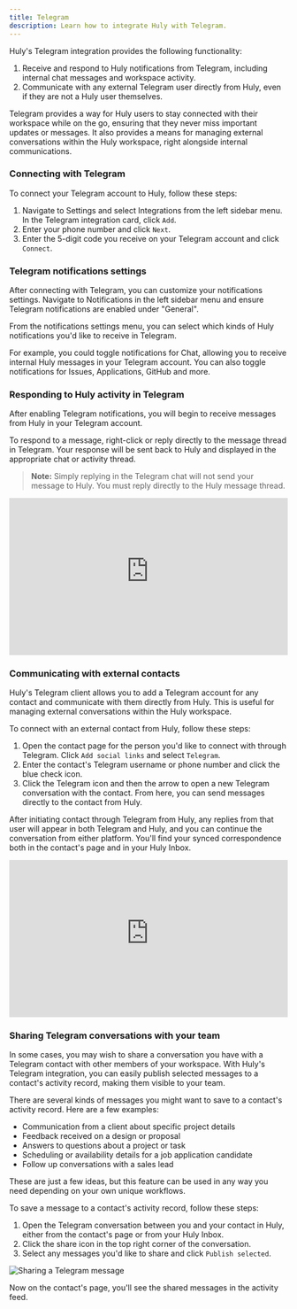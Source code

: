 ```yaml
---
title: Telegram
description: Learn how to integrate Huly with Telegram.
---
```



Huly's Telegram integration provides the following functionality:

1. Receive and respond to Huly notifications from Telegram, including internal chat messages and workspace activity.
2. Communicate with any external Telegram user directly from Huly, even if they are not a Huly user themselves.

Telegram provides a way for Huly users to stay connected with their workspace while on the go, ensuring that they never miss important updates or messages. It also provides a means for managing external conversations within the Huly workspace, right alongside internal communications.

### Connecting with Telegram

To connect your Telegram account to Huly, follow these steps:

1. Navigate to Settings and select Integrations from the left sidebar menu. In the Telegram integration card, click `Add`.
2. Enter your phone number and click `Next`.
3. Enter the 5-digit code you receive on your Telegram account and click `Connect`.

### Telegram notifications settings

After connecting with Telegram, you can customize your notifications settings. Navigate to Notifications in the left sidebar menu and ensure Telegram notifications are enabled under "General".

From the notifications settings menu, you can select which kinds of Huly notifications you'd like to receive in Telegram.

For example, you could toggle notifications for Chat, allowing you to receive internal Huly messages in your Telegram account. You can also toggle notifications for Issues, Applications, GitHub and more.

### Responding to Huly activity in Telegram

After enabling Telegram notifications, you will begin to receive messages from Huly in your Telegram account.

To respond to a message, right-click or reply directly to the message thread in Telegram. Your response will be sent back to Huly and displayed in the appropriate chat or activity thread.

> **Note:** Simply replying in the Telegram chat will not send your message to Huly. You must reply directly to the Huly message thread.

<div style="position: relative; padding-top: 56.25%;">
  <iframe
    src="https://customer-davn16od7sue0s1k.cloudflarestream.com/e8c73dcf286fc285ab22ab6d99d087a6/iframe?poster=https%3A%2F%2Fcustomer-davn16od7sue0s1k.cloudflarestream.com%2Fe8c73dcf286fc285ab22ab6d99d087a6%2Fthumbnails%2Fthumbnail.jpg%3Ftime%3D%26height%3D600"
    loading="lazy"
    style="border: none; position: absolute; top: 0; left: 0; height: 100%; width: 100%;"
    allow="accelerometer; gyroscope; autoplay; encrypted-media; picture-in-picture;"
    allowfullscreen="true"
  ></iframe>
</div>

### Communicating with external contacts

Huly's Telegram client allows you to add a Telegram account for any contact and communicate with them directly from Huly. This is useful for managing external conversations within the Huly workspace.

To connect with an external contact from Huly, follow these steps:

1. Open the contact page for the person you'd like to connect with through Telegram. Click `Add social links` and select `Telegram`.
2. Enter the contact's Telegram username or phone number and click the blue check icon.
3. Click the Telegram icon and then the arrow to open a new Telegram conversation with the contact. From here, you can send messages directly to the contact from Huly.

After initiating contact through Telegram from Huly, any replies from that user will appear in both Telegram and Huly, and you can continue the conversation from either platform. You'll find your synced correspondence both in the contact's page and in your Huly Inbox.

<div style="position: relative; padding-top: 56.25%;">
  <iframe
    src="https://customer-davn16od7sue0s1k.cloudflarestream.com/187f2fd5c708b591a2039d403698b39c/iframe?poster=https%3A%2F%2Fcustomer-davn16od7sue0s1k.cloudflarestream.com%2F187f2fd5c708b591a2039d403698b39c%2Fthumbnails%2Fthumbnail.jpg%3Ftime%3D%26height%3D600"
    loading="lazy"
    style="border: none; position: absolute; top: 0; left: 0; height: 100%; width: 100%;"
    allow="accelerometer; gyroscope; autoplay; encrypted-media; picture-in-picture;"
    allowfullscreen="true"
  ></iframe>
</div>

### Sharing Telegram conversations with your team

In some cases, you may wish to share a conversation you have with a Telegram contact with other members of your workspace. With Huly's Telegram integration, you can easily publish selected messages to a contact's activity record, making them visible to your team.

There are several kinds of messages you might want to save to a contact's activity record. Here are a few examples:

- Communication from a client about specific project details
- Feedback received on a design or proposal
- Answers to questions about a project or task
- Scheduling or availability details for a job application candidate
- Follow up conversations with a sales lead

These are just a few ideas, but this feature can be used in any way you need depending on your own unique workflows.

To save a message to a contact's activity record, follow these steps:

1. Open the Telegram conversation between you and your contact in Huly, either from the contact's page or from your Huly Inbox.
2. Click the share icon in the top right corner of the conversation.
3. Select any messages you'd like to share and click `Publish selected`.

<Image
  src={telegramShare}
  alt="Sharing a Telegram message"
  inferSize
  quality="max"
/>

Now on the contact's page, you'll see the shared messages in the activity feed.
